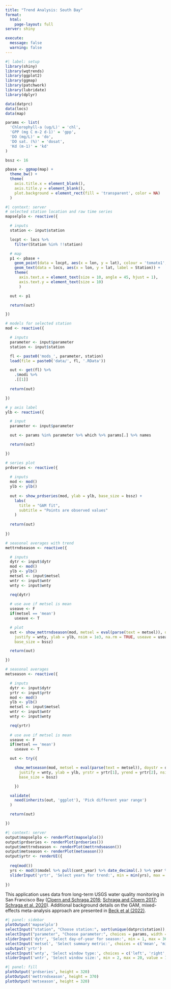 ```yaml
---
title: "Trend Analysis: South Bay"
format: 
  html:
    page-layout: full
server: shiny

execute:
  message: false
  warning: false
---
```


```r
#| label: setup
library(shiny)
library(wqtrends)
library(ggplot2)
library(ggmap)
library(patchwork)
library(lubridate)
library(dplyr)

data(datprc)
data(locs)
data(map)

params <- list(
  'Chlorophyll-a (ug/L)' = 'chl',
  'GPP (mg C m-2 d-1)' = 'gpp',
  'DO (mg/L)' = 'do',
  'DO sat. (%)' = 'dosat',
  'Kd (m-1)' = 'kd'
)

bssz <- 16

pbase <- ggmap(map) +
  theme_bw() +
  theme(
    axis.title.x = element_blank(),
    axis.title.y = element_blank(),
    plot.background = element_rect(fill = 'transparent', color = NA)
  )
```

```r
#| context: server
# selected station location and raw time series
mapselplo <- reactive({

  # inputs
  station <- input$station

  locpt <- locs %>%
    filter(Station %in% !!station)

  # map
  p1 <- pbase +
    geom_point(data = locpt, aes(x = lon, y = lat), colour = 'tomato1', size = 8) +
    geom_text(data = locs, aes(x = lon, y = lat, label = Station)) +
    theme(
      axis.text.x = element_text(size = 10, angle = 45, hjust = 1),
      axis.text.y = element_text(size = 10)
      )

  out <- p1

  return(out)

})

# models for selected station
mod <- reactive({

  # inputs
  parameter <- input$parameter
  station <- input$station

  fl <- paste0('mods_', parameter, station)
  load(file = paste0('data/', fl, '.RData'))

  out <- get(fl) %>%
    .$modi %>% 
    .[[1]]
  
  return(out)

})

# y axis label
ylb <- reactive({

  # input
  parameter <- input$parameter

  out <- params %in% parameter %>% which %>% params[.] %>% names

  return(out)

})

# series plot
prdseries <- reactive({
  
  # inputs
  mod <- mod()
  ylb <- ylb()
  
  out <- show_prdseries(mod, ylab = ylb, base_size = bssz) + 
    labs(
      title = "GAM fit",
      subtitle = "Points are observed values"
    )
  
  return(out)
  
})

# seasonal averages with trend
mettrndseason <- reactive({

  # inputs
  dytr <- input$dytr
  mod <- mod()
  ylb <- ylb()
  metsel <- input$metsel
  wntr <- input$wntr
  wnty <- input$wnty

  req(dytr)
  
  # use ave if metsel is mean
  useave <- F
  if(metsel == 'mean')
    useave <- T

  # plot
  out <- show_mettrndseason(mod, metsel = eval(parse(text = metsel)), doystr = dytr[1], doyend = dytr[2], win = wntr,
    justify = wnty, ylab = ylb, nsim = 1e3, na.rm = TRUE, useave = useave,
    base_size = bssz)

  return(out)

})

# seasonal averages
metseason <- reactive({

  # inputs
  dytr <- input$dytr
  yrtr <- input$yrtr
  mod <- mod()
  ylb <- ylb()
  metsel <- input$metsel
  wntr <- input$wntr
  wnty <- input$wnty

  req(yrtr)
  
  # use ave if metsel is mean
  useave <- F
  if(metsel == 'mean')
    useave <- T

  out <- try({

    show_metseason(mod, metsel = eval(parse(text = metsel)), doystr = dytr[1], doyend = dytr[2], win = wntr,
      justify = wnty, ylab = ylb, yrstr = yrtr[1], yrend = yrtr[2], nsim = 1e3, na.rm = TRUE, useave = useave,
      base_size = bssz)

    })

  validate(
    need(inherits(out, 'ggplot'), 'Pick different year range')
  )

  return(out)

})
```

```r
#| context: server
output$mapselplo <- renderPlot(mapselplo())
output$prdseries <- renderPlot(prdseries())
output$mettrndseason <- renderPlot(mettrndseason())
output$metseason <- renderPlot(metseason())
output$yrtr <- renderUI({
  
  req(mod())
  yrs <- mod()$model %>% pull(cont_year) %>% date_decimal(.) %>% year %>% unique
  sliderInput('yrtr', 'Select years for trend:', min = min(yrs), max = max(yrs), value = c(1995, 2005), sep = "", step = 1, width = '99%')
  
})
```

This application uses data from long-term USGS water quality monitoring in San Francisco Bay ([Cloern and Schraga 2016](https://doi.org/10.5066/F7TQ5ZPR){target="_blank"}; [Schraga and Cloern 2017](https://doi.org/10.1038/sdata.2017.98){target="_blank"}; [Schraga et al. 2020](https://doi.org/10.5066/F7D21WGF){target="_blank"}). Additional background details on the GAM, mixed-effects meta-analysis approach are presented in [Beck et al (2022)](https://doi.org/10.1016/j.scitotenv.2021.149927){target="_blank"}.

```r
#| panel: sidebar
plotOutput('mapselplo')
selectInput("station", "Choose station:", sort(unique(datprc$station)), width = '100%')
selectInput("parameter", "Choose parameter:", choices = params, width = '100%')
sliderInput('dytr', 'Select day-of-year for season:', min = 1, max = 365, value = c(213, 304), width = '100%')
selectInput('metsel', 'Select summary metric:', choices = c('mean', 'min', 'max', 'var'), width = '100%')
uiOutput('yrtr')
selectInput('wnty', 'Select window type:', choices = c('left', 'right', 'center'), width = '100%')
sliderInput('wntr', 'Select window size:', min = 2, max = 20, value = 10, width = '100%')
```

```r
#| panel: fill
plotOutput('prdseries', height = 320)
plotOutput('mettrndseason', height = 370)
plotOutput('metseason', height = 320)
```


